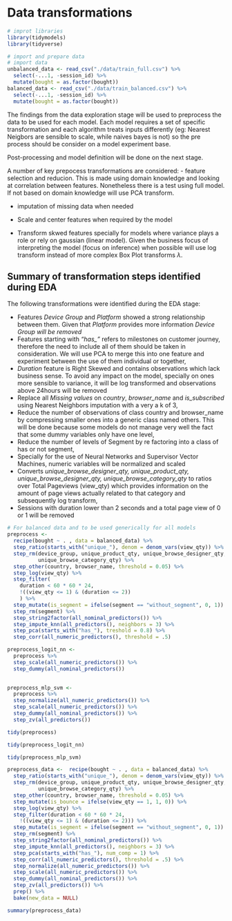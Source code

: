 # Data transformations

```r
# improt libraries
library(tidymodels)
library(tidyverse)

# import and prepare data
# import data
unbalanced_data <- read_csv("./data/train_full.csv") %>% 
  select(-...1, -session_id) %>% 
  mutate(bought = as.factor(bought))
balanced_data <- read_csv("./data/train_balanced.csv") %>% 
  select(-...1, -session_id) %>% 
  mutate(bought = as.factor(bought))

```

The findings from the data exploration stage will be used to preprocess the data to be used for each model. Each model requires a set of specific transformation and each algorithm treats inputs differently (eg: Nearest Neigbors are sensible to scale, while naives bayes is not) so the pre process should be consider on a model experiment base.

Post-processing and model definition will be done on the next stage.

A number of key prepocess transformations are considered:
- feature selection and reducion. This is made using domain knowledge and looking at correlation between features. Nonetheless there is a test using full model. If not based on domain knowledge will use PCA transform.

- imputation of missing data when needed

- Scale and center features when required by the model

- Transform skwed features specially for models where variance plays a role or rely on gaussian (linear model). Given the business focus of interpreting the model (focus on inference) when possible will use log transform instead of more complex Box Plot transforms $\lambda$.

## Summary of transformation steps identified during EDA

The following transformations were identified during the EDA stage:

- Features *Device Group* and *Platform* showed a strong relationship between them. Given that *Platform* provides more information *Device Group will be removed*
- Features starting with *"has_"* refers to milestones on customer journey, therefore the need to include all of them should be taken in consideration. We will use PCA to merge this into one feature and experiment between the use of them individual or together,
- *Duration* feature is Right Skewed and contains observations which lack business sense. To avoid any impact on the model, specially on ones more sensible to variance, it will be log transformed and observations above 24hours will be removed
- Replace all *Missing values* on *country*, *browser_name* and *is_subscribed* using Nearest Neighbors imputation with a very a k of 3,
- Reduce the number of observations of class country and browser_name by compressing smaller ones into a generic class named others. This will be done because some models do not manage very well the fact that some dummy variables only have one level,
- Reduce the number of levels of Segment by re factoring into a class of has or not segment, 
- Specially for the use of Neural Networks and Supervisor Vector Machines, numeric variables will be normalized and scaled
- Converts *unique_browse_designer_qty, unique_product_qty, unique_browse_designer_qty, unique_browse_category_qty* to ratios over Total Pageviews (view_qty) which provides information on the amount of page views actually related to that category and subsequently log transform,
- Sessions with duration lower than 2 seconds and a total page view of 0 or 1 will be removed

```r

# For balanced data and to be used generically for all models
preprocess <- 
  recipe(bought ~ . , data = balanced_data) %>%
  step_ratio(starts_with("unique_"), denom = denom_vars(view_qty)) %>% 
  step_rm(device_group, unique_product_qty, unique_browse_designer_qty, 
          unique_browse_category_qty) %>% 
  step_other(country, browser_name, threshold = 0.05) %>% 
  step_log(view_qty) %>%
  step_filter(
    duration < 60 * 60 * 24,
    !((view_qty <= 1) & (duration <= 2))
    ) %>%
  step_mutate(is_segment = ifelse(segment == "without_segment", 0, 1)) %>% 
  step_rm(segment) %>% 
  step_string2factor(all_nominal_predictors()) %>% 
  step_impute_knn(all_predictors(), neighbors = 3) %>%
  step_pca(starts_with("has_"), treshold = 0.8) %>% 
  step_corr(all_numeric_predictors(), threshold = .5) 

preprocess_logit_nn <- 
  preprocess %>% 
  step_scale(all_numeric_predictors()) %>% 
  step_dummy(all_nominal_predictors()) 
  

preprocess_mlp_svm <- 
  preprocess %>% 
  step_normalize(all_numeric_predictors()) %>% 
  step_scale(all_numeric_predictors()) %>% 
  step_dummy(all_nominal_predictors()) %>% 
  step_zv(all_predictors())

```

```r

tidy(preprocess)

``` 


```r

tidy(preprocess_logit_nn)

```


```r

tidy(preprocess_mlp_svm)

``` 


```r

preprocess_data <-  recipe(bought ~ . , data = balanced_data) %>%
  step_ratio(starts_with("unique_"), denom = denom_vars(view_qty)) %>% 
  step_rm(device_group, unique_product_qty, unique_browse_designer_qty, 
          unique_browse_category_qty) %>% 
  step_other(country, browser_name, threshold = 0.05) %>%
  step_mutate(is_bounce = ifelse(view_qty == 1, 1, 0)) %>%
  step_log(view_qty) %>%
  step_filter(duration < 60 * 60 * 24,
    !((view_qty <= 1) & (duration <= 2))) %>%
  step_mutate(is_segment = ifelse(segment == "without_segment", 0, 1)) %>% 
  step_rm(segment) %>% 
  step_string2factor(all_nominal_predictors()) %>% 
  step_impute_knn(all_predictors(), neighbors = 3) %>%
  step_pca(starts_with("has_"), num_comp = 1) %>% 
  step_corr(all_numeric_predictors(), threshold = .5) %>% 
  step_normalize(all_numeric_predictors()) %>% 
  step_scale(all_numeric_predictors()) %>% 
  step_dummy(all_nominal_predictors()) %>% 
  step_zv(all_predictors()) %>% 
  prep() %>% 
  bake(new_data = NULL) 

```

```r

summary(preprocess_data)

```


